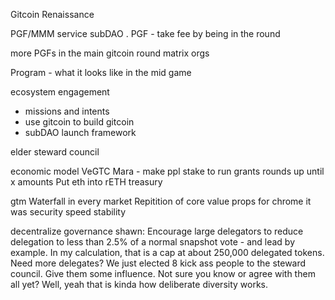 Gitcoin Renaissance

PGF/MMM service subDAO .
PGF - take fee by being in the round

more PGFs in the main gitcoin round
matrix orgs

Program - what it looks like in the mid game

ecosystem engagement
- missions and intents
- use gitcoin to build gitcoin
- subDAO launch framework

elder steward council

economic model
VeGTC
Mara - make ppl stake to run grants rounds up until x amounts
Put eth into rETH treasury


gtm
Waterfall in every market
Repitition of core value props
	for chrome it was security speed stability

decentralize governance 
shawn: Encourage large delegators to reduce delegation to less than 2.5% of a normal snapshot vote - and lead by example. In my calculation, that is a cap at about 250,000 delegated tokens. Need more delegates? We just elected 8 kick ass people to the steward council. Give them some influence. Not sure you know or agree with them all yet? Well, yeah that is kinda how deliberate diversity works.

